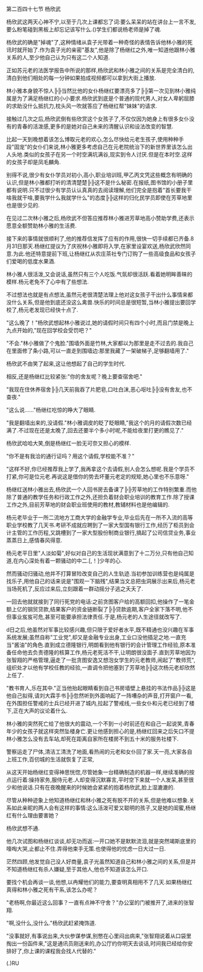 

第二百四十七节 杨欣武

杨欣武这两天心神不宁,以至于几次上课都忘了词:要么呆呆的站在讲台上一言不发,要么粉笔碰到黑板上却忘记该写什么.()学生们都说杨老师是掉了魂.

杨欣武的确是&quot;掉魂&quot;了,这种情绪从袁子光带着一种奇怪的表情告诉他林小雅的死讯时就开始了.作为袁子光的亲密&quot;基友&quot;,他是除了杨继红之外,唯一知道他跟林小雅关系的人,至少他自己认为只有这二个人知道.

正如苏元老的法医学报告中所说的那样,杨欣武和林小雅之间的关系是完全清白的,清白到他们相处的每一分钟如果拍成视频都可以拿到大街上播放.

林小雅本身貌不惊人╠╠当然比他的女仆杨继红要漂亮多了╠╠第一次见到林小雅纯属是为了满足杨继红的小小要求.杨欣武到底是个普通的现代男人,对女人卑躬屈膝的求助没什么抵抗力,枕头风一吹就答应了杨继红帮&quot;妹妹&quot;的请求.

接触过几次之后,杨欣武倒有些欣赏这个女孩子了,不仅仅因为她身上有很多女仆没有的青春的活泼感,更多的是她对自己未来的清醒认识和设法改变的智慧.

比起一天到晚想着该怎么博取元老的欢心,怎么尽快给元老生孩子,使用种种手段&quot;固宠&quot;的女仆们来说,林小雅更多考虑自己在元老院统治下的新世界里该怎么出人头地.类似的女孩子在另一个时空满坑满谷,现实到令人讨厌.但是在本时空.这样的女孩子却是凤毛麟角.

别得不说,很少有女仆学员对初小,高小,职业培训班,甲乙丙文凭这些概念有明确的认识,但是林小雅都打听的清清楚楚╠╠这不是什么秘密.在报纸,图书馆的小册子里都有说明.只不过很少有学员认认真真的去阅读理解,他们完全是抱着&quot;首长要我干啥我就干啥,要我学什么我就学什么&quot;的态度╠╠这样的归化民学员即使在芳草地里也是很少见的.

在见过二次林小雅之后,杨欣武不但答应推荐林小雅进芳草地高小赞助学费,还表示愿意全额赞助林小雅的生活费.

接下来的事情就很顺利了,他的推荐信发挥了应有的作用,很快一切手续都已齐备.8月31日那天.杨继红提议为了庆祝林小雅即将入学,在家里设宴欢送,杨欣武欣然同意.为此.他还特意提前下班,让杨继红从农庄茶社专门订购了一些高级食品和女孩子们爱喝的低度水果酒.

林小雅人很活泼,又会说话,虽然只有三个人吃饭.气氛却很活跃.看着她明眸善睐的模样.杨元老免不了心中有了些想法.

不过想法也就是有点想法,虽然元老很清楚法理上他对这女孩子干出什么事情来都没什么关系,但是他到底还没这么禽兽.快乐的时间总是很短暂,当林小雅提出要回学校了,杨元老发现已经快十点了.

&quot;这么晚了！&quot;杨欣武想起林小雅说过,她的请假时间只有四个小时,而且门禁是晚上九点开始的,&quot;现在回学校会受罚吧？&quot;

&quot;不会.&quot;林小雅做了个鬼脸.&quot;围墙外面是竹林,大家都以为那里是走不过去的.我自己在里面修了条小路,可以一直走到围墙边:那里我藏了一架破梯子,足够翻墙用了.&quot;

杨欣武不由笑了起来,这让他想起了自己的学生时代.

相反,还是杨继红比较紧张:&quot;你的舍友呢？晚上要查宿舍吧.&quot;

&quot;我现在住休养宿舍╠╠几天前我吞了片肥皂,口吐白沫,恶心呕吐╠╠没有舍友,也不查夜.&quot;

&quot;这么说……&quot;杨继红吃惊的睁大了眼睛.

&quot;我是翻墙出来的,没请假.&quot;林小雅调皮的眨了眨眼睛,&quot;我这个的月的请假次数已经满了.不过现在还是太晚了,回去还要半个多小时呢,不能给夜里打更的瞧见了.&quot;

杨欣武哈哈大笑,倒是杨继红一脸无可奈又担心的模样.

&quot;你不是有我洽的通行证吗？用这个请假,学校能不准？&quot;

&quot;这样不好,你已经推荐我上学了,我再拿这个去请假,别人会怎么想呢.我是个学员不打紧,你可是位元老.再说这是借你的势去坏董元老定的规矩,她心里也不乐意呀.&quot;

杨继红送林小雅出去,杨欣武一个人回书房去备课了╠╠芳草地的工作特别繁重.而他除了普通的教学任务和行政工作之外,还担负着财会职业培训的教育工作.除了授课工作之外,目前芳草地的财会职业班使用的教材,教辅材料也是他编辑的.

杨元老毕业于一所二流地方工商大学的金融学专业,毕业后先在一所不入流的高等职业学校教了几天书.考研不成就应聘到了一家大型国有银行工作,经历了柜员到会计主管的工作历程,又跳槽到了一家大型股份制商业银行,搞起了公司信贷业务,事业蒸蒸日上,感情春风得意.

杨元老平日里&quot;人淡如菊&quot;,好似对自己的生活现状满意到了十二万分,只有他自己知道,在内心深处有着一颗骚动的中二.[,！]少年的心.

然而骚动归骚动,他并不打算冒险改变自己的人生轨迹.当初参加训练营也是纯属是找乐子,用他自己的话来说是&quot;围观一下脑残&quot;,结果当文总把虫洞展示出来后,杨元老当场死机了,反应过来后,立刻跟着一群动摇分子逃之夭夭了.

一回去他就就接到了同行死党的电话:之前贪图客户给的高额回扣,他操作了一笔金额上亿的钢贸贷款,结果客户的资金链断裂了╠╠贷款逾期,客户全家下落不明,他不但事业岌岌可危,甚至可能要承担法律责任.于是,杨元老的人生途径就改写了.

d日之后,他虽然对军事比较感兴趣,但只限于爱好者水平,既不精通也没兴趣在军事系统发展;虽然自称&quot;工业党&quot;,却又是金融专业出身,工业口没他插足之地.一直充当&quot;酱油&quot;的角色.直到成立德隆银行,明朗看到他有银行的会计管理工作经验,原本准备任命他去负责德隆的核算工作,杨元老死活不干,让明朗很没面子.直到芳草地因为张智翔的严格管理,逼走了一批贪图安逸又想泡女学生的元老教师,闹起了&quot;教师荒&quot;,组织处才以他有学校任教的经验,一直调令把他塞到了芳草地╠╠这次杨元老却欣然上任了.

&quot;教书育人,乐在其中.&quot;正当他抬起眼睛看到自己书房墙壁上悬挂的书法作品╠╠这是他自己拟得,请刘大霖手书╠╠忽然听到外面响起了一阵嘈杂的声音,打开窗户一看,在外围担任警戒的士兵已经开进了城内,拉起了警戒线,一些女仆和元老已经到了楼下,正在大声的议论着什么.

林小雅的突然死亡给了他很大的震动,一个不到一小时前还在和自己一起说笑,青春年少的女孩子就这样突然坠楼身亡.更让他感到担心的是,杨继红回来之后矢口不提林小雅怎么没有去车站,却死在距离自家所在楼房不到五十米的服务社楼下.

警察运走了尸体,清洁工清洗了地面,看热闹的元老和女仆回了家.天一亮,大家各自上班工作,百仞城的生活就恢复了正常,

从这天开始杨继红变得神思恍惚,尽管她象一台精确制造的机器一样,继续准确的按点运行着:操持家务,服侍元老.人却变得沉默寡言,平时空下来就一个人发呆,甚至很少和他说话.只有在夜晚醒来的时候她会紧紧的抱着杨欣武,脸上湿漉漉的.

尽管从种种迹象上他知道杨继红和林小雅之死有脱不开的关系,但是他难以想象.关系如此亲昵的两人会有这样的事情:这么活泼可爱又聪明的孩子,又是她的闺蜜,杨继红有什么理由要害她？

杨欣武想不通.

他几次试图和杨继红谈谈,却无功而返:一开口她不是默默流泪,就是突然竭斯底里的嚎啕大哭,止都止不住.弄得他束手无策.也使得他的忧虑一日大过一日.

茫然四顾,他发觉自己没人好商量,袁子光虽然知道自己和林小雅之间的关系,但是并不知道杨继红有杀人嫌疑,至于其他人,他也不知道该怎么开口.

要找个机会再谈一谈,他想,以冉耀他们的能力,要查明真相用不了几天.如果杨继红真得和林小雅之死有干系,该怎么办呢？

&quot;老杨啊,你最近这么回事？一直有点神不守舍？&quot;办公室的门被推开了,进来的张智翔.

&quot;啊,没什么,没什么.&quot;杨欣武赶紧掩饰道.

&quot;没事就好,有事说出来,大伙参谋参谋,别憋在心里闷出病来,&quot;张智翔说着从口袋里掏出一份函件来,&quot;这是通讯员刚送来的,办公厅约你明天去谈话,时间我已经给你安排好了,你上课的课程我会找人代替的.&quot;

(.)RU

